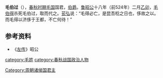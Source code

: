 '''毛伯过'''（{{bd||？|前524年||catIdx=M}}），[[春秋时期|春秋时期]][[毛国|毛国]]国君，[[伯爵|伯爵]]。[[鲁昭公|鲁昭公]]十八年（前524年）二月[[乙卯|乙卯]]，[[毛伯得|毛伯得]]杀死毛伯过，取而代之。[[苌弘|苌弘]]说：“毛得必亡，是昆吾稔之日也，侈故之以。而毛得以济侈于王都，不亡何待！”

{{start box}}
{{s-before|[[毛伯卫|毛伯卫]]}}
{{s-title|[[毛国|毛国]]国君|？—前524年}}
{{s-after|[[毛伯得|毛伯得]]}}
{{end box}}
==参考资料==
*《[[左传|左传]]》昭公

[[category:毛姓|category:毛姓]]
[[category:春秋战国政治人物|category:春秋战国政治人物]]
[[Category:周朝诸侯国君主|Category:周朝诸侯国君主]]